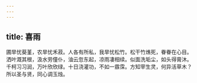 ```yaml
---
---
---
```

title: 喜雨
---



圃旱忧葵堇，农旱忧禾菽。人各有所私，我旱忧松竹。松干竹燋死，眷眷在心目。洒叶溉其根，汲水劳僮仆，油云忽东起，凉雨凄相续。似面洗垢尘，如头得膏沐。千柯习习润，万叶欣欣绿。十日浇灌功，不如一霡霂。方知宰生灵，何异活草木？所以圣与贤，同心调玉烛。